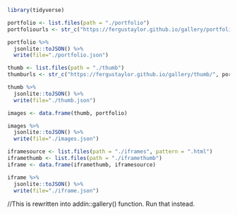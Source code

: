 
```r
library(tidyverse)
```

```r
portfolio <- list.files(path = "./portfolio")
portfoliourls <- str_c("https://fergustaylor.github.io/gallery/portfolio/", portfolio)

portfolio %>%
  jsonlite::toJSON() %>%
  write(file="./portfolio.json")
```

```r
thumb <- list.files(path = "./thumb")
thumburls <- str_c("https://fergustaylor.github.io/gallery/thumb/", portfolio)

thumb %>%
  jsonlite::toJSON() %>%
  write(file="./thumb.json")
```

```r
images <- data.frame(thumb, portfolio)

images %>%
  jsonlite::toJSON() %>%
  write(file="./images.json")
```

```r
iframesource <- list.files(path = "./iframes", pattern = ".html")
iframethumb <- list.files(path = "./iframethumb")
iframe <- data.frame(iframethumb, iframesource)

iframe %>%
  jsonlite::toJSON() %>%
  write(file="./iframe.json")
```

//This is rewritten into addin::gallery() function. Run that instead.
